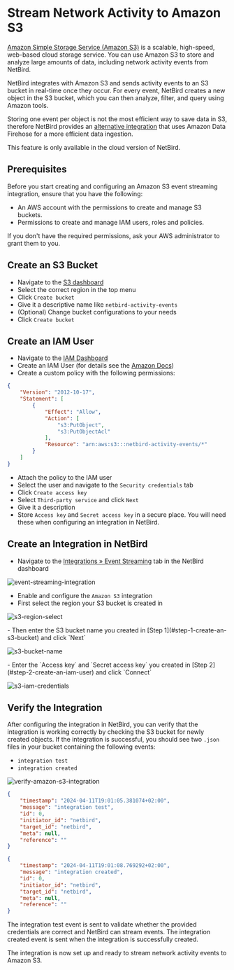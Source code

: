 # Stream Network Activity to Amazon S3

[Amazon Simple Storage Service (Amazon S3)](https://aws.amazon.com/s3/) is a scalable, high-speed, web-based cloud storage service.
You can use Amazon S3 to store and analyze large amounts of data, including network activity events from NetBird.

NetBird integrates with Amazon S3 and sends activity events to an S3 bucket in real-time once they occur. For every event,
NetBird creates a new object in the S3 bucket, which you can then analyze, filter, and query using Amazon tools.

Storing one event per object is not the most efficient way to save data in S3, therefore NetBird provides an
[alternative integration](/how-to/stream-activity-to-amazon-firehose) that uses Amazon Data Firehose for a more efficient
data ingestion.

<Note>
    This feature is only available in the cloud version of NetBird.
</Note>

## Prerequisites

Before you start creating and configuring an Amazon S3 event streaming integration, ensure that you have the following:
- An AWS account with the permissions to create and manage S3 buckets.
- Permissions to create and manage IAM users, roles and policies.

If you don't have the required permissions, ask your AWS administrator to grant them to you.

## Create an S3 Bucket
- Navigate to the [S3 dashboard](https://console.aws.amazon.com/s3/home)
- Select the correct region in the top menu
- Click `Create bucket`
- Give it a descriptive name like `netbird-activity-events`
- (Optional) Change bucket configurations to your needs
- Click `Create bucket`

## Create an IAM User
- Navigate to the [IAM Dashboard](https://console.aws.amazon.com/iam/home)
- Create an IAM User (for details see the [Amazon Docs](https://docs.aws.amazon.com/IAM/latest/UserGuide/id_users_create.html))
- Create a custom policy with the following permissions:
```json
{
    "Version": "2012-10-17",
    "Statement": [
        {
            "Effect": "Allow",
            "Action": [
                "s3:PutObject",
                "s3:PutObjectAcl"
            ],
            "Resource": "arn:aws:s3:::netbird-activity-events/*"
        }
    ]
}
```
- Attach the policy to the IAM user
- Select the user and navigate to the `Security credentials` tab
- Click `Create access key`
- Select `Third-party service` and click `Next`
- Give it a description
- Store `Access key` and `Secret access key` in a secure place. You will need these when configuring an integration in NetBird.

## Create an Integration in NetBird
- Navigate to the [Integrations &raquo; Event Streaming](https://preview.netbird.io/integrations) tab in the NetBird dashboard
<p>
    <img src="/docs-static/img/how-to-guides/event-streaming-integration.png" alt="event-streaming-integration" className="imagewrapper-big"/>
</p>

- Enable and configure the `Amazon S3` integration
- First select the region your S3 bucket is created in
<p>
    <img src="/docs-static/img/how-to-guides/s3-region-select.png" alt="s3-region-select" className="imagewrapper" />
</p>
- Then enter the S3 bucket name you created in [Step 1](#step-1-create-an-s3-bucket) and click `Next`
<p>
    <img src="/docs-static/img/how-to-guides/s3-bucket-name.png" alt="s3-bucket-name" className="imagewrapper"/>
</p>
- Enter the `Access key` and `Secret access key` you created in [Step 2](#step-2-create-an-iam-user) and click `Connect`
<p>
    <img src="/docs-static/img/how-to-guides/s3-iam-credentials.png" alt="s3-iam-credentials" className="imagewrapper" />
</p>

## Verify the Integration

After configuring the integration in NetBird, you can verify that the integration is working correctly by checking
the S3 bucket for newly created objects. If the integration is successful, you should see two `.json` files in your bucket
containing the following events:

- `integration test`
- `integration created`

<p>
    <img src="/docs-static/img/how-to-guides/activity-event-streaming/verify-amazon-s3-integration.png" alt="verify-amazon-s3-integration" className="imagewrapper-big" />
</p>

```json
{
    "timestamp": "2024-04-11T19:01:05.381074+02:00",
    "message": "integration test",
    "id": 0,
    "initiator_id": "netbird",
    "target_id": "netbird",
    "meta": null,
    "reference": ""
}
```

```json
{
    "timestamp": "2024-04-11T19:01:08.769292+02:00",
    "message": "integration created",
    "id": 0,
    "initiator_id": "netbird",
    "target_id": "netbird",
    "meta": null,
    "reference": ""
}
```

The integration test event is sent to validate whether the provided credentials are correct and NetBird can stream events.
The integration created event is sent when the integration is successfully created.

The integration is now set up and ready to stream network activity events to Amazon S3.